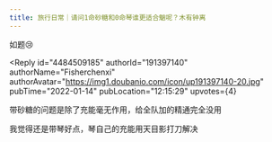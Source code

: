 ```yaml
---
title: 旅行日常｜请问1命砂糖和0命琴谁更适合魈呢？木有钟离
---
```



<Forum groupName="原神" groupUrl="https://www.douban.com/group/genshin/" archivedAt="2025-05-16T16:50:50.545Z">
  <Post
    id="257885409"
    title="旅行日常｜请问1命砂糖和0命琴谁更适合魈呢？木有钟离"
    url="https://www.douban.com/group/topic/257885409/?_spm_id=MTU1NzU5NjE1"
    pubTime="2022-01-14"
    highlightUserId="191397140"
  >
如题😢



<Reply
  id="4484509185"
  authorId="191397140"
  authorName="Fisherchenxi"
  authorAvatar="https://img1.doubanio.com/icon/up191397140-20.jpg"
  pubTime="2022-01-14"
  pubLocation="12:15:29"
  upvotes={4}
>
带砂糖的问题是除了充能毫无作用，给全队加的精通完全没用

我觉得还是带琴好点，琴自己的充能用天目影打刀解决
</Reply>
  </Post>
</Forum>
